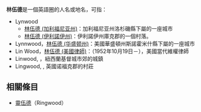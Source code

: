 '''林伍德'''是一個英語圈的人名或地名，可指：

*Lynwood
**[[林伍德_(加利福尼亚州)|林伍德 (加利福尼亚州)]]：加利福尼亚州洛杉磯縣下屬的一座城市
**[[林伍德_(伊利諾伊州)|林伍德 (伊利諾伊州)]]：伊利諾伊州庫克郡的一個村落。
*Lynnwood，[[林伍德_(华盛顿州)|林伍德 (华盛顿州)]]：美國華盛頓州斯諾霍米什縣下屬的一座城市
*Lin Wood，[[林伍德_(美國律師)|林伍德 (美國律師)]]：（1952年10月19日－），美國當代維權律師
*Linwood, {{le|林伍德 (紐西蘭)|Linwood, New Zealand}}，紐西蘭基督城市郊的城鎮
*Lingwood, {{le|林伍德 (英國诺福克郡)|Lingwood}}, 英國诺福克郡的村莊
==相關條目==
*[[靈伍德|靈伍德]]（Ringwood）
{{disambig}}